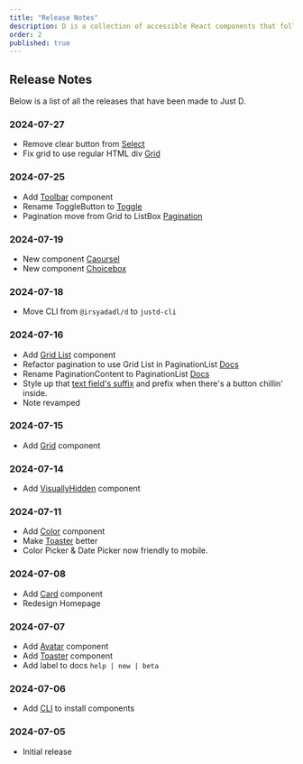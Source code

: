 ```yaml
---
title: "Release Notes"
description: D is a collection of accessible React components that follow made with React Aria Components.
order: 2
published: true
---
```


## Release Notes
Below is a list of all the releases that have been made to Just D.

### 2024-07-27
- Remove clear button from [Select](/docs/components/forms/select)
- Fix grid to use regular HTML div [Grid](/docs/components/surfaces/grid)

### 2024-07-25
- Add [Toolbar](/docs/components/controls/toolbar) component
- Rename ToggleButton to [Toggle](/docs/components/buttons/toggle)
- Pagination move from Grid to ListBox [Pagination](/docs/components/navigation/pagination)

### 2024-07-19
- New component [Caoursel](/docs/components/collections/carousel)
- New component [Choicebox](/docs/components/forms/choicebox)

### 2024-07-18
- Move CLI from `@irsyadadl/d` to `justd-cli`

### 2024-07-16
- Add [Grid List](/docs/components/collections/grid-list) component
- Refactor pagination to use Grid List in PaginationList [Docs](/docs/components/navigation/pagination)
- Rename PaginationContent to PaginationList [Docs](/docs/components/navigation/pagination)
- Style up that [text field's suffix](/docs/components/forms/text-field#suffix-with-button) and prefix when there's a button chillin' inside.
- Note revamped

### 2024-07-15
- Add [Grid](/docs/components/surfaces/grid) component

### 2024-07-14
- Add [VisuallyHidden](/docs/components/utilities/visually-hidden) component

### 2024-07-11
- Add [Color](/docs/components/colors/color-picker) component
- Make [Toaster](/docs/components/statuses/toaster) better
- Color Picker & Date Picker now friendly to mobile.

### 2024-07-08
- Add [Card](/docs/components/surfaces/card) component
- Redesign Homepage

### 2024-07-07
- Add [Avatar](/docs/components/media/avatar) component
- Add [Toaster](/docs/components/statuses/toaster) component
- Add label to docs `help | new | beta`

### 2024-07-06
- Add [CLI](/docs/getting-started/installation#cli) to install components

### 2024-07-05
- Initial release
